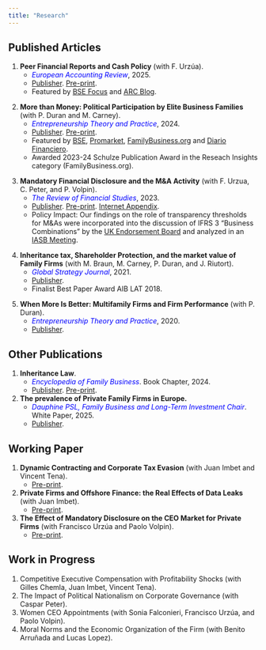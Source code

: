 ```yaml
---
title: "Research"
---
```


## Published Articles

1)  **Peer Financial Reports and Cash Policy** (with F. Urzúa).
    -   [*European Accounting Review*]{style="color:blue;"}, 2025.
    -   [Publisher](https://www.tandfonline.com/doi/full/10.1080/09638180.2025.2488344). [Pre-print](https://papers.ssrn.com/sol3/papers.cfm?abstract_id=4096239).
    -   Featured by [BSE Focus](https://focus.bse.eu/how-transparent-reporting-influences-allocation-corporate-cash/) and [ARC Blog](https://eaa-online.org/arc/blog/2025/04/28/forecasting-liquidity-needs-how-peer-financial-reports-help-small-firms-optimize-cash-holdings/).

<!-- -->

2.  **More than Money: Political Participation by Elite Business Families** (with P. Duran and M. Carney).
    -   [*Entrepreneurship Theory and Practice*]{style="color:blue;"}, 2024.
    -   [Publisher](https://journals.sagepub.com/doi/10.1177/10422587241227624). [Pre-print](https://www.researchgate.net/publication/377182500_More_than_money_Political_participation_by_elite_business_families).
    -   Featured by [BSE](https://bse.eu/microupdates/more-money-political-participation-elite-business-families), [Promarket](https://www.promarket.org/2024/03/12/rent-seeking-alone-does-not-explain-why-wealthy-families-run-for-office/), [FamilyBusiness.org](https://familybusiness.org/content/why-prominent-business-families-dive-into-politics) and [Diario Financiero](https://dfmas.df.cl/df-mas/coffee-break/25-de-familias-empresarias-chilenas-han-tenido-incursion-en-politica).
    -   Awarded 2023-24 Schulze Publication Award in the Reseach Insights category (FamilyBusiness.org).

<!-- -->

3.  **Mandatory Financial Disclosure and the M&A Activity** (with F. Urzua, C. Peter, and P. Volpin).
    -   [*The Review of Financial Studies*]{style="color:blue;"}, 2023.
    -   [Publisher](https://academic.oup.com/rfs/article-abstract/36/12/4788/7202058?redirectedFrom=fulltext&login=false). [Pre-print](https://papers.ssrn.com/abstract=3768349). [Internet Appendix](https://oup.silverchair-cdn.com/oup/backfile/Content_public/Journal/rfs/36/12/10.1093_rfs_hhad052/1/hhad052_supplementary_data.pdf?Expires=1711502290&Signature=Rf6XxFRJiHodfFRqZCI4PW4UHV-6gIkRUAb3fEvVcoJlLPMepM644jkMGfHNblJERi9bvJNJHtcKWqGb28PtNzpPQSTDgtm6GOCMvJe23JWINzbQ36uhixyAw16rLltYnxOs-fQOXmtaw7caGcFeGBF1VDjT7xaBXmNM2Paje5fZcZqJzfuPegPE9-CjC138-F8bUlrN3ngTFeAW7kqA~Oe8G~rqKJ9S3NsSQl5JNyL2I7tddyYFc-3mhu1nN2IF79XUBjckSLYicSxRbyGiAi1kDHg1WIeMUD1~NOKykz-ZwcnlgNST2OO-NB1-W-HZnVmhQcmzJ--q67Ci34G1ow__&Key-Pair-Id=APKAIE5G5CRDK6RD3PGA).
    -   Policy Impact: Our findings on the role of transparency thresholds for M&As were incorporated into the discussion of IFRS 3 "Business Combinations" by the [UK Endorsement Board](https://ifrs-springapps-comment-letter-api-1.azuremicroservices.io/v2/download-file?path=638_68180_UK-Endorsement-Board_0_UKEB-Final-Comment-Letter-ED-BCDGI-UNSIGNED.pdf) and analyzed in an [IASB Meeting](https://www.ifrs.org/content/dam/ifrs/meetings/2025/april/iasb/ap18c-pis-evidence-based-feedback.pdf).

<!-- -->

4.  **Inheritance tax, Shareholder Protection, and the market value of Family Firms** (with M. Braun, M. Carney, P. Duran, and J. Riutort).
    -   [*Global Strategy Journal*]{style="color:blue;"}, 2021.
    -   [Publisher](https://onlinelibrary.wiley.com/doi/abs/10.1002/gsj.1394).
    -   Finalist Best Paper Award AIB LAT 2018.

<!-- -->

5.  **When More Is Better: Multifamily Firms and Firm Performance** (with P. Duran).
    -   [*Entrepreneurship Theory and Practice*]{style="color:blue;"}, 2020.
    -   [Publisher](https://journals.sagepub.com/doi/abs/10.1177/1042258719851206?journalCode=etpb).

## Other Publications

1.  **Inheritance Law**.
    -   [*Encyclopedia of Family Business*]{style="color:blue;"}. Book Chapter, 2024.
    -   [Publisher](https://www.elgaronline.com/display/book/9781800888722/ch63.xml). [Pre-print](https://papers.ssrn.com/sol3/papers.cfm?abstract_id=4411372).
2.  **The prevalence of Private Family Firms in Europe.**
    -   [*Dauphine PSL, Family Business and Long-Term Investment Chair*]{style="color:blue;"}. White Paper, 2025.
    -   [Publisher](https://dauphine.psl.eu/en/research/chairs-circles-and-research-initiatives/family-businesses-long-term-investment/publications).

## Working Paper

1.  **Dynamic Contracting and Corporate Tax Evasion** (with Juan Imbet and Vincent Tena).
    -   [Pre-print](https://papers.ssrn.com/sol3/papers.cfm?abstract_id=4872375).
2.  **Private Firms and Offshore Finance: the Real Effects of Data Leaks** (with Juan Imbet).
    -   [Pre-print](https://papers.ssrn.com/sol3/papers.cfm?abstract_id=4557679).
3.  **The Effect of Mandatory Disclosure on the CEO Market for Private Firms** (with Francisco Urzúa and Paolo Volpin).
    -   [Pre-print](https://papers.ssrn.com/sol3/papers.cfm?abstract_id=5052279).

## Work in Progress

1.  Competitive Executive Compensation with Profitability Shocks (with Gilles Chemla, Juan Imbet, Vincent Tena).
2.  The Impact of Political Nationalism on Corporate Governance (with Caspar Peter).
3.  Women CEO Appointments (with Sonia Falconieri, Francisco Urzúa, and Paolo Volpin).
4.  Moral Norms and the Economic Organization of the Firm (with Benito Arruñada and Lucas Lopez).